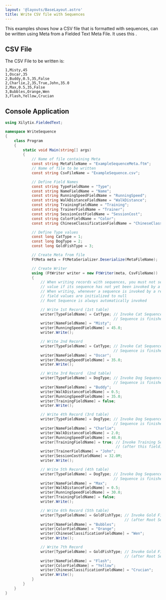 ```yaml
---
layout: '@layouts/BaseLayout.astro'
title: Write CSV file with Sequences
---
```



This examples shows how a CSV file that is formatted with sequences, can be written using Meta from a Fielded Text Meta File.  It uses this <Link url={csharpBuildMetaForCsvFileWithSequencesPage.url} text="example Sequence Meta File" />.

## CSV File

The CSV File to be written is:

```text
1,Misty,45
1,Oscar,35
2,Buddy,0.5,35,False
2,Charlie,2,35,True,John,35.0
2,Max,0.5,35,False
3,Bubbles,Orange,Wen
3,Flash,Yellow,Crucian
```

## Console Application

```csharp
using Xilytix.FieldedText;

namespace WriteSequence
{
    class Program
    {
        static void Main(string[] args)
        {
            // Name of file containing Meta
            const string MetaFileName = "ExampleSequenceMeta.ftm";
            // Name of file to be written
            const string CsvFileName = "ExampleSequence.csv";

            // Define Field Names
            const string TypeFieldName = "Type";
            const string NameFieldName = "Name";
            const string RunningSpeedFieldName = "RunningSpeed";
            const string WalkDistanceFieldName = "WalkDistance";
            const string TrainingFieldName = "Training";
            const string TrainerFieldName = "Trainer";
            const string SessionCostFieldName = "SessionCost";
            const string ColorFieldName = "Color";
            const string ChineseClassificationFieldName = "ChineseClassification";

            // Define Type values
            const long CatType = 1;
            const long DogType = 2;
            const long GoldFishType = 3;

            // Create Meta from file
            FtMeta meta = FtMetaSerializer.Deserialize(MetaFileName);

            // Create Writer
            using (FtWriter writer = new FtWriter(meta, CsvFileName))
            {
                // When writing records with sequences, you must not set a field's
                // value if its sequence has not yet been invoked by a redirect.
                // When writing, whenever a sequence is invoked by a redirect, its
                // field values are initialized to null
                // Root Sequence is always automatically invoked

                // Write 1st Record (1st table)
                writer[TypeFieldName] = CatType; // Invoke Cat Sequence (after Root
                                                 // Sequence is finished)
                writer[NameFieldName] = "Misty";
                writer[RunningSpeedFieldName] = 45.0;
                writer.Write();

                // Write 2nd Record
                writer[TypeFieldName] = CatType; // Invoke Cat Sequence (after Root
                                                 // Sequence is finished)
                writer[NameFieldName] = "Oscar";
                writer[RunningSpeedFieldName] = 35.0;
                writer.Write();

                // Write 3rd Record  (2nd table)
                writer[TypeFieldName] = DogType; // Invoke Dog Sequence (after Root
                                                 // Sequence is finished)
                writer[NameFieldName] = "Buddy";
                writer[WalkDistanceFieldName] = 0.5;
                writer[RunningSpeedFieldName] = 35.0;
                writer[TrainingFieldName] = false;
                writer.Write();

                // Write 4th Record (3rd table)
                writer[TypeFieldName] = DogType; // Invoke Dog Sequence (after Root
                                                 // Sequence is finished)
                writer[NameFieldName] = "Charlie";
                writer[WalkDistanceFieldName] = 2.0;
                writer[RunningSpeedFieldName] = 48.0;
                writer[TrainingFieldName] = true; // Invoke Training Sequence
                                                  // (after this field)
                writer[TrainerFieldName] = "John";
                writer[SessionCostFieldName] = 32.0M;
                writer.Write();

                // Write 5th Record (4th table)
                writer[TypeFieldName] = DogType; // Invoke Dog Sequence (after Root
                                                 // Sequence is finished)
                writer[NameFieldName] = "Max";
                writer[WalkDistanceFieldName] = 0.5;
                writer[RunningSpeedFieldName] = 30.0;
                writer[TrainingFieldName] = false;
                writer.Write();

                // Write 6th Record (5th table)
                writer[TypeFieldName] = GoldFishType; // Invoke Gold Fish Sequence
                                                      // (after Root Sequence)
                writer[NameFieldName] = "Bubbles";
                writer[ColorFieldName] = "Orange";
                writer[ChineseClassificationFieldName] = "Wen";
                writer.Write();

                // Write 7th Record
                writer[TypeFieldName] = GoldFishType; // Invoke Gold Fish Sequence
                                                      // (after Root Sequence)
                writer[NameFieldName] = "Flash";
                writer[ColorFieldName] = "Yellow";
                writer[ChineseClassificationFieldName] = "Crucian";
                writer.Write();
            }
        }
    }
}
```
